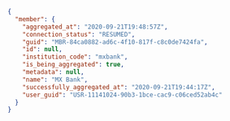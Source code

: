 ```json Response
{
  "member": {
    "aggregated_at": "2020-09-21T19:48:57Z",
    "connection_status": "RESUMED",
    "guid": "MBR-84ca0882-ad6c-4f10-817f-c8c0de7424fa",
    "id": null,
    "institution_code": "mxbank",
    "is_being_aggregated": true,
    "metadata": null,
    "name": "MX Bank",
    "successfully_aggregated_at": "2020-09-21T19:44:17Z",
    "user_guid": "USR-11141024-90b3-1bce-cac9-c06ced52ab4c"
  }
}
```
